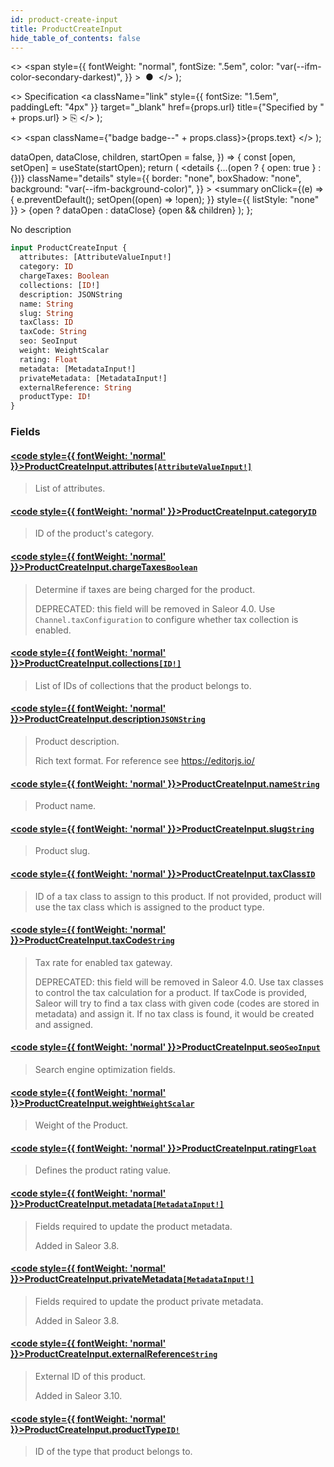 ```yaml
---
id: product-create-input
title: ProductCreateInput
hide_table_of_contents: false
---
```


  <>
    <span
      style={{
        fontWeight: "normal",
        fontSize: ".5em",
        color: "var(--ifm-color-secondary-darkest)",
      }}
    >
      &nbsp;●&nbsp;
    </span>
  </>
);

  <>
    Specification
    <a
      className="link"
      style={{ fontSize: "1.5em", paddingLeft: "4px" }}
      target="\_blank"
      href={props.url}
      title={"Specified by " + props.url}
    >
      ⎘
    </a>
  </>
);

  <>
    <span className={"badge badge--" + props.class}>{props.text}</span>
  </>
);


  dataOpen,
  dataClose,
  children,
  startOpen = false,
}) => {
  const [open, setOpen] = useState(startOpen);
  return (
    <details
      {...(open ? { open: true } : {})}
      className="details"
      style={{
        border: "none",
        boxShadow: "none",
        background: "var(--ifm-background-color)",
      }}
    >
      <summary
        onClick={(e) => {
          e.preventDefault();
          setOpen((open) => !open);
        }}
        style={{ listStyle: "none" }}
      >
        {open ? dataOpen : dataClose}
      </summary>
      {open && children}
    </details>
  );
};

No description

```graphql
input ProductCreateInput {
  attributes: [AttributeValueInput!]
  category: ID
  chargeTaxes: Boolean
  collections: [ID!]
  description: JSONString
  name: String
  slug: String
  taxClass: ID
  taxCode: String
  seo: SeoInput
  weight: WeightScalar
  rating: Float
  metadata: [MetadataInput!]
  privateMetadata: [MetadataInput!]
  externalReference: String
  productType: ID!
}
```

### Fields

#### [<code style={{ fontWeight: 'normal' }}>ProductCreateInput.<b>attributes</b></code>](#)<Bullet />[`[AttributeValueInput!]`](../../../api-storefront/attributes/inputs/attribute-value-input) <Badge class="secondary" text="list"/> <Badge class="secondary" text="input"/>

> List of attributes.

#### [<code style={{ fontWeight: 'normal' }}>ProductCreateInput.<b>category</b></code>](#)<Bullet />[`ID`](../../../api-storefront/miscellaneous/scalars/id) <Badge class="secondary" text="scalar"/>

> ID of the product's category.

#### [<code style={{ fontWeight: 'normal' }}>ProductCreateInput.<b>chargeTaxes</b></code>](#)<Bullet />[`Boolean`](../../../api-storefront/miscellaneous/scalars/boolean) <Badge class="secondary" text="scalar"/>

> Determine if taxes are being charged for the product.
>
> DEPRECATED: this field will be removed in Saleor 4.0. Use `Channel.taxConfiguration` to configure whether tax collection is enabled.

#### [<code style={{ fontWeight: 'normal' }}>ProductCreateInput.<b>collections</b></code>](#)<Bullet />[`[ID!]`](../../../api-storefront/miscellaneous/scalars/id) <Badge class="secondary" text="list"/> <Badge class="secondary" text="scalar"/>

> List of IDs of collections that the product belongs to.

#### [<code style={{ fontWeight: 'normal' }}>ProductCreateInput.<b>description</b></code>](#)<Bullet />[`JSONString`](../../../api-storefront/miscellaneous/scalars/jsonstring) <Badge class="secondary" text="scalar"/>

> Product description.
>
> Rich text format. For reference see https://editorjs.io/

#### [<code style={{ fontWeight: 'normal' }}>ProductCreateInput.<b>name</b></code>](#)<Bullet />[`String`](../../../api-storefront/miscellaneous/scalars/string) <Badge class="secondary" text="scalar"/>

> Product name.

#### [<code style={{ fontWeight: 'normal' }}>ProductCreateInput.<b>slug</b></code>](#)<Bullet />[`String`](../../../api-storefront/miscellaneous/scalars/string) <Badge class="secondary" text="scalar"/>

> Product slug.

#### [<code style={{ fontWeight: 'normal' }}>ProductCreateInput.<b>taxClass</b></code>](#)<Bullet />[`ID`](../../../api-storefront/miscellaneous/scalars/id) <Badge class="secondary" text="scalar"/>

> ID of a tax class to assign to this product. If not provided, product will use the tax class which is assigned to the product type.

#### [<code style={{ fontWeight: 'normal' }}>ProductCreateInput.<b>taxCode</b></code>](#)<Bullet />[`String`](../../../api-storefront/miscellaneous/scalars/string) <Badge class="secondary" text="scalar"/>

> Tax rate for enabled tax gateway.
>
> DEPRECATED: this field will be removed in Saleor 4.0. Use tax classes to control the tax calculation for a product. If taxCode is provided, Saleor will try to find a tax class with given code (codes are stored in metadata) and assign it. If no tax class is found, it would be created and assigned.

#### [<code style={{ fontWeight: 'normal' }}>ProductCreateInput.<b>seo</b></code>](#)<Bullet />[`SeoInput`](../../../api-storefront/miscellaneous/inputs/seo-input) <Badge class="secondary" text="input"/>

> Search engine optimization fields.

#### [<code style={{ fontWeight: 'normal' }}>ProductCreateInput.<b>weight</b></code>](#)<Bullet />[`WeightScalar`](../../../api-storefront/miscellaneous/scalars/weight-scalar) <Badge class="secondary" text="scalar"/>

> Weight of the Product.

#### [<code style={{ fontWeight: 'normal' }}>ProductCreateInput.<b>rating</b></code>](#)<Bullet />[`Float`](../../../api-storefront/miscellaneous/scalars/float) <Badge class="secondary" text="scalar"/>

> Defines the product rating value.

#### [<code style={{ fontWeight: 'normal' }}>ProductCreateInput.<b>metadata</b></code>](#)<Bullet />[`[MetadataInput!]`](../../../api-storefront/miscellaneous/inputs/metadata-input) <Badge class="secondary" text="list"/> <Badge class="secondary" text="input"/>

> Fields required to update the product metadata.
>
> Added in Saleor 3.8.

#### [<code style={{ fontWeight: 'normal' }}>ProductCreateInput.<b>privateMetadata</b></code>](#)<Bullet />[`[MetadataInput!]`](../../../api-storefront/miscellaneous/inputs/metadata-input) <Badge class="secondary" text="list"/> <Badge class="secondary" text="input"/>

> Fields required to update the product private metadata.
>
> Added in Saleor 3.8.

#### [<code style={{ fontWeight: 'normal' }}>ProductCreateInput.<b>externalReference</b></code>](#)<Bullet />[`String`](../../../api-storefront/miscellaneous/scalars/string) <Badge class="secondary" text="scalar"/>

> External ID of this product.
>
> Added in Saleor 3.10.

#### [<code style={{ fontWeight: 'normal' }}>ProductCreateInput.<b>productType</b></code>](#)<Bullet />[`ID!`](../../../api-storefront/miscellaneous/scalars/id) <Badge class="secondary" text="non-null"/> <Badge class="secondary" text="scalar"/>

> ID of the type that product belongs to.
